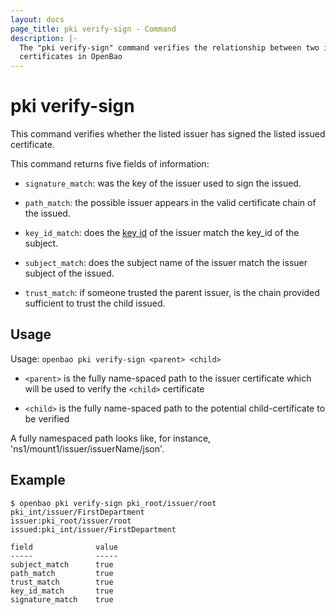```yaml
---
layout: docs
page_title: pki verify-sign - Command
description: |-
  The "pki verify-sign" command verifies the relationship between two issuer
  certificates in OpenBao
---
```


# pki verify-sign

This command verifies whether the listed issuer has signed the listed issued
certificate.

This command returns five fields of information:

- `signature_match`: was the key of the issuer used to sign the issued.

- `path_match`: the possible issuer appears in the valid certificate chain
	of the issued.

- `key_id_match`: does the [key id](https://datatracker.ietf.org/doc/html/rfc5280#section-4.2.1.1)
  of the issuer match the key_id of the subject.

- `subject_match`: does the subject name of the issuer match the issuer
	subject of the issued.

- `trust_match`: if someone trusted the parent issuer, is the chain
  provided sufficient to trust the child issued.

## Usage

Usage: `openbao pki verify-sign <parent> <child>`

- `<parent>` is the fully name-spaced path to the issuer certificate which will be
used to verify the `<child>` certificate

- `<child>` is the fully name-spaced path to the potential child-certificate to be
verified

A fully namespaced path looks like, for instance, 'ns1/mount1/issuer/issuerName/json'.

## Example

```shell-session
$ openbao pki verify-sign pki_root/issuer/root pki_int/issuer/FirstDepartment
issuer:pki_root/issuer/root
issued:pki_int/issuer/FirstDepartment

field              value
-----              -----
subject_match      true
path_match         true
trust_match        true
key_id_match       true
signature_match    true
```
